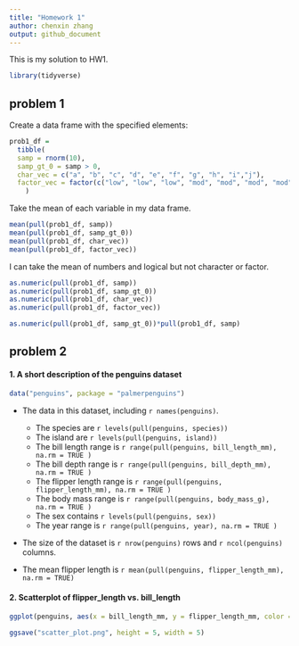 ```yaml
---
title: "Homework 1"
author: chenxin zhang
output: github_document
---
```


This is my solution to HW1. 

```r
library(tidyverse)
```

## problem 1

Create a data frame with the specified elements:

```r
prob1_df =
  tibble(
  samp = rnorm(10),
  samp_gt_0 = samp > 0,
  char_vec = c("a", "b", "c", "d", "e", "f", "g", "h", "i","j"),
  factor_vec = factor(c("low", "low", "low", "mod", "mod", "mod", "mod", "high", "high", "high"))
    )
```

Take the mean of each variable in my data frame.

```r
mean(pull(prob1_df, samp))
mean(pull(prob1_df, samp_gt_0))
mean(pull(prob1_df, char_vec))
mean(pull(prob1_df, factor_vec))
```
I can take the mean of numbers and logical but not character or factor.

```r
as.numeric(pull(prob1_df, samp))
as.numeric(pull(prob1_df, samp_gt_0))
as.numeric(pull(prob1_df, char_vec))
as.numeric(pull(prob1_df, factor_vec))
```

```r
as.numeric(pull(prob1_df, samp_gt_0))*pull(prob1_df, samp)
```


## problem 2
#### 1. A short description of the penguins dataset 

```r
data("penguins", package = "palmerpenguins")
```

* The data in this dataset, including `r names(penguins)`.
  * The species are `r levels(pull(penguins, species))`
  * The island are `r levels(pull(penguins, island))`
  * The bill length range is `r range(pull(penguins, bill_length_mm), na.rm = TRUE )`
  * The bill depth range is `r range(pull(penguins, bill_depth_mm), na.rm = TRUE )`
  * The flipper length range is `r range(pull(penguins, flipper_length_mm), na.rm = TRUE )`
  * The body mass range is `r range(pull(penguins, body_mass_g), na.rm = TRUE )`
  * The sex contains `r levels(pull(penguins, sex))`
  * The year range is `r range(pull(penguins, year), na.rm = TRUE )`

* The size of the dataset is `r nrow(penguins)` rows and `r ncol(penguins)` columns.

* The mean flipper length is `r mean(pull(penguins, flipper_length_mm), na.rm = TRUE)`


#### 2. Scatterplot of flipper_length vs. bill_length

```r
ggplot(penguins, aes(x = bill_length_mm, y = flipper_length_mm, color = species)) + geom_point()
```


```r
ggsave("scatter_plot.png", height = 5, width = 5)
```









